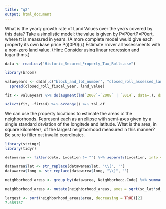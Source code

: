```yaml
---
title: "q2"
output: html_document
---
```


What is the yearly growth rate of Land Values over the years covered by this data? Take a simplistic model: the value is given by P=P0ertP=P0ert, where tt is measured in years. (A more complete model would give each property its own base price P(i)0P0(i).) Estimate rrover all assessments with a non-zero land value. (Hint: Consider using linear regression and logarithms.)

```r
data <- read.csv("Historic_Secured_Property_Tax_Rolls.csv")

library(broom)

valueyears <- data[,c("block_and_lot_number", "closed_roll_assessed_land_value", "closed_roll_fiscal_year")] %>% filter(closed_roll_assessed_land_value != 0) %>% group_by(block_and_lot_number, closed_roll_fiscal_year) %>% summarize("land_value" = closed_roll_assessed_land_value)  %>% ungroup %>% 
  spread(closed_roll_fiscal_year, land_value) 

fit <- valueyears %>% do(augment(lm(`2007`~`2008` | `2014`, data=.), data=.))

select(fit, .fitted) %>% arrange() %>% tbl_df
```

We can use the property locations to estimate the areas of the neighborhoods. Represent each as an ellipse with semi-axes given by a single standard deviation of the longitude and latitude. What is the area, in square kilometers, of the largest neighborhood measured in this manner? Be sure to filter out invalid coordinates.

```r
library(stringr)
library(tidyr)

datawarea <- filter(data, Location != "") %>% separate(Location, into = c("lat", "long"), sep = ",")
  
datawarea$lat <- str_replace(datawarea$lat, "\\(", '')
datawarea$long <- str_replace(datawarea$long, "\\)", '')

neighborhood_areas <- group_by(datawarea, Neighborhood.Code) %>% summarize(sd_lat = sd(lat)*110.57, sd_long = sd(long)*111.32 )

neighborhood_areas <- mutate(neighborhood_areas, axes = sqrt(sd_lat*sd_lat + sd_long*sd_long)) %>% mutate(area = (axes*axes*pi))

largest <- sort(neighborhood_areas$area, decreasing = TRUE)[2]
7.689157 
```

